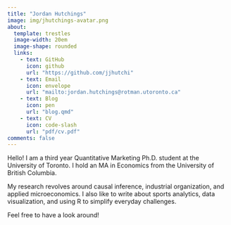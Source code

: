 ```yaml
---
title: "Jordan Hutchings"
image: img/jhutchings-avatar.png
about:
  template: trestles
  image-width: 20em
  image-shape: rounded
  links:
    - text: GitHub
      icon: github
      url: "https://github.com/jjhutchi"
    - text: Email
      icon: envelope
      url: "mailto:jordan.hutchings@rotman.utoronto.ca"
    - text: Blog
      icon: pen
      url: "blog.qmd"
    - text: CV
      icon: code-slash
      url: "pdf/cv.pdf"
comments: false
---
```




Hello! 
I am a third year Quantitative Marketing Ph.D. student at the University of Toronto. 
I hold an MA in Economics from the University of British Columbia. 

My research revolves around causal inference, industrial organization, and 
applied microeconomics. I also like to write about sports analytics, 
data visualization, and using R to simplify everyday challenges. 

Feel free to have a look around! 